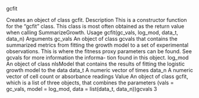 
gcfit

Creates an object of class gcfit.
Description
This is a constructor function for the "gcfit" class. This class is most often obtained as the return
value when calling SummarizeGrowth.
Usage
gcfit(gc_vals, log_mod, data_t, data_n)
Arguments
gc_vals An object of class gcvals that contains the summarized metrics from fitting the
growth model to a set of experimental observations. This is where the fitness
proxy parameters can be found. See gcvals for more information the informa-
tion found in this object.
log_mod An object of class nlsModel that contains the results of fitting the logistic growth
model to the data
data_t A numeric vector of times
data_n A numeric vector of cell count or absorbance readings
Value
An object of class gcfit, which is a list of three objects, that combines the parameters (vals = gc_vals,
model = log_mod, data = list(data_t, data_n))gcvals
3
